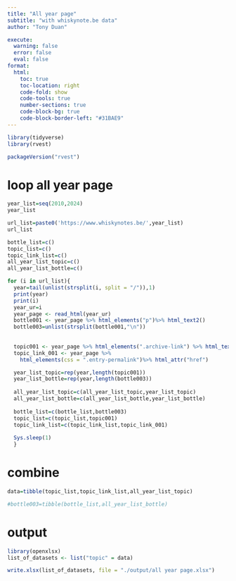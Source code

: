 ```yaml
---
title: "All year page"
subtitle: "with whiskynote.be data"
author: "Tony Duan"

execute:
  warning: false
  error: false
  eval: false
format:
  html:
    toc: true
    toc-location: right
    code-fold: show
    code-tools: true
    number-sections: true
    code-block-bg: true
    code-block-border-left: "#31BAE9"
---
```


```r
library(tidyverse)
library(rvest)
```

```r
packageVersion("rvest")
```

# loop all year page

```r
year_list=seq(2010,2024)
year_list
```

```r
url_list=paste0('https://www.whiskynotes.be/',year_list)
url_list
```


```r

bottle_list=c()
topic_list=c()
topic_link_list=c()
all_year_list_topic=c()
all_year_list_bottle=c()

for (i in url_list){
  year=tail(unlist(strsplit(i, split = "/")),1)
  print(year)
  print(i)
  year_ur=i
  year_page <- read_html(year_ur)
  bottle001 <- year_page %>% html_elements("p")%>% html_text2()
  bottle003=unlist(strsplit(bottle001,"\n"))
  
  
  topic001 <- year_page %>% html_elements(".archive-link") %>% html_text2()
  topic_link_001 <- year_page %>%
    html_elements(css = ".entry-permalink")%>% html_attr("href")

  year_list_topic=rep(year,length(topic001))
  year_list_bottle=rep(year,length(bottle003))
  
  all_year_list_topic=c(all_year_list_topic,year_list_topic)
  all_year_list_bottle=c(all_year_list_bottle,year_list_bottle)
  
  bottle_list=c(bottle_list,bottle003)
  topic_list=c(topic_list,topic001)
  topic_link_list=c(topic_link_list,topic_link_001)
  
  Sys.sleep(1)
  }

```


# combine

```r
data=tibble(topic_list,topic_link_list,all_year_list_topic)
```


```r
#bottle003=tibble(bottle_list,all_year_list_bottle)
```



# output


```r
library(openxlsx)
list_of_datasets <- list("topic" = data)

write.xlsx(list_of_datasets, file = "./output/all year page.xlsx")
```

